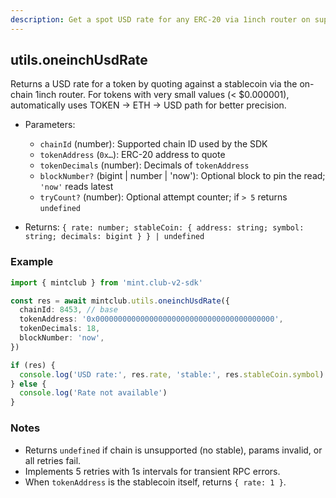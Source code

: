 ```yaml
---
description: Get a spot USD rate for any ERC-20 via 1inch router on supported chains, with retries and block pinning.
---
```


## utils.oneinchUsdRate

Returns a USD rate for a token by quoting against a stablecoin via the on-chain 1inch router. For tokens with very small values (< $0.000001), automatically uses TOKEN → ETH → USD path for better precision.

- Parameters:

  - `chainId` (number): Supported chain ID used by the SDK
  - `tokenAddress` (`0x…`): ERC-20 address to quote
  - `tokenDecimals` (number): Decimals of `tokenAddress`
  - `blockNumber?` (bigint | number | 'now'): Optional block to pin the read; `'now'` reads latest
  - `tryCount?` (number): Optional attempt counter; if `> 5` returns `undefined`

- Returns: `{ rate: number; stableCoin: { address: string; symbol: string; decimals: bigint } } | undefined`

### Example

```ts twoslash [example.ts]
import { mintclub } from 'mint.club-v2-sdk'

const res = await mintclub.utils.oneinchUsdRate({
  chainId: 8453, // base
  tokenAddress: '0x0000000000000000000000000000000000000000',
  tokenDecimals: 18,
  blockNumber: 'now',
})

if (res) {
  console.log('USD rate:', res.rate, 'stable:', res.stableCoin.symbol)
} else {
  console.log('Rate not available')
}
```

### Notes

- Returns `undefined` if chain is unsupported (no stable), params invalid, or all retries fail.
- Implements 5 retries with 1s intervals for transient RPC errors.
- When `tokenAddress` is the stablecoin itself, returns `{ rate: 1 }`.
